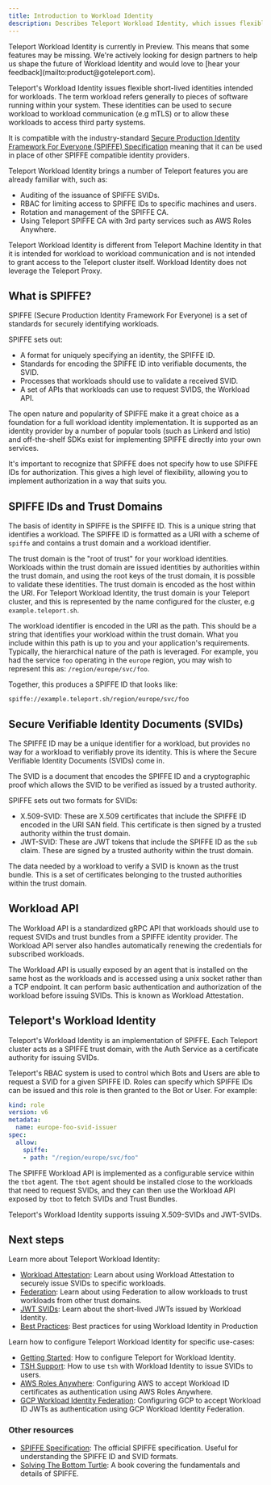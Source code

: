 ```yaml
---
title: Introduction to Workload Identity
description: Describes Teleport Workload Identity, which issues flexible, short-lived identities to secure workload-to-workload communications.
---
```


<Admonition type="tip" title="Preview">
Teleport Workload Identity is currently in Preview. This means that some
features may be missing. We're actively looking for design partners to help us
shape the future of Workload Identity and would love to
[hear your feedback](mailto:product@goteleport.com).
</Admonition>

Teleport's Workload Identity issues flexible short-lived identities intended
for workloads. The term workload refers generally to pieces of software running
within your system. These identities can be used to secure workload to workload
communication (e.g mTLS) or to allow these workloads to access third party
systems.

It is compatible with the industry-standard
[Secure Production Identity Framework For Everyone (SPIFFE) Specification](https://github.com/spiffe/spiffe/blob/main/standards/SPIFFE.md)
meaning that it can be used in place of other SPIFFE compatible identity
providers.

Teleport Workload Identity brings a number of Teleport features you are
already familiar with, such as:

- Auditing of the issuance of SPIFFE SVIDs.
- RBAC for limiting access to SPIFFE IDs to specific machines and users.
- Rotation and management of the SPIFFE CA.
- Using Teleport SPIFFE CA with 3rd party services such as AWS Roles Anywhere.

Teleport Workload Identity is different from Teleport Machine Identity in that
it is intended for workload to workload communication and is not
intended to grant access to the Teleport cluster itself. Workload Identity does
not leverage the Teleport Proxy.

## What is SPIFFE?

SPIFFE (Secure Production Identity Framework For Everyone) is a set of standards
for securely identifying workloads.

SPIFFE sets out:

- A format for uniquely specifying an identity, the SPIFFE ID.
- Standards for encoding the SPIFFE ID into verifiable documents, the SVID.
- Processes that workloads should use to validate a received SVID.
- A set of APIs that workloads can use to request SVIDS, the Workload API.

The open nature and popularity of SPIFFE make it a great choice as a foundation
for a full workload identity implementation. It is supported as an identity
provider by a number of popular tools (such as Linkerd and Istio) and
off-the-shelf SDKs exist for implementing SPIFFE directly into your own
services.

It's important to recognize that SPIFFE does not specify how to use SPIFFE IDs
for authorization. This gives a high level of flexibility, allowing you to
implement authorization in a way that suits you.

## SPIFFE IDs and Trust Domains

The basis of identity in SPIFFE is the SPIFFE ID. This is a unique string that
identifies a workload. The SPIFFE ID is formatted as a URI with a scheme of
`spiffe` and contains a trust domain and a workload identifier.

The trust domain is the "root of trust" for your workload identities. Workloads
within the trust domain are issued identities by authorities within the trust
domain, and using the root keys of the trust domain, it is possible to
validate these identities. The trust domain is encoded as the host within the
URI. For Teleport Workload Identity, the trust domain is your Teleport cluster,
and this is represented by the name configured for the cluster,
e.g `example.teleport.sh`.

The workload identifier is encoded in the URI as the path. This should be a
string that identifies your workload within the trust domain. What you include
within this path is up to you and your application's requirements. Typically,
the hierarchical nature of the path is leveraged. For example, you had the
service `foo` operating in the `europe` region, you may wish to represent this
as: `/region/europe/svc/foo`.

Together, this produces a SPIFFE ID that looks like:

```
spiffe://example.teleport.sh/region/europe/svc/foo
```

## Secure Verifiable Identity Documents (SVIDs)

The SPIFFE ID may be a unique identifier for a workload, but provides no way
for a workload to verifiably prove its identity. This is where the Secure
Verifiable Identity Documents (SVIDs) come in.

The SVID is a document that encodes the SPIFFE ID and a cryptographic proof
which allows the SVID to be verified as issued by a trusted authority.

SPIFFE sets out two formats for SVIDs:

- X.509-SVID: These are X.509 certificates that include the SPIFFE ID encoded in
  the URI SAN field. This certificate is then signed by a trusted authority
  within the trust domain.
- JWT-SVID: These are JWT tokens that include the SPIFFE ID as the `sub` claim.
  These are signed by a trusted authority within the trust domain.

The data needed by a workload to verify a SVID is known as the trust bundle.
This is a set of certificates belonging to the trusted authorities within the
trust domain.

## Workload API

The Workload API is a standardized gRPC API that workloads should use to request
SVIDs and trust bundles from a SPIFFE identity provider. The Workload API
server also handles automatically renewing the credentials for subscribed
workloads.

The Workload API is usually exposed by an agent that is installed on the same
host as the workloads and is accessed using a unix socket rather than a TCP
endpoint. It can perform basic authentication and authorization of the workload
before issuing SVIDs. This is known as Workload Attestation.

## Teleport's Workload Identity

Teleport's Workload Identity is an implementation of SPIFFE. Each Teleport
cluster acts as a SPIFFE trust domain, with the Auth Service as a certificate
authority for issuing SVIDs.

Teleport's RBAC system is used to control which Bots and Users are able to
request a SVID for a given SPIFFE ID. Roles can specify which SPIFFE IDs can
be issued and this role is then granted to the Bot or User. For example:

```yaml
kind: role
version: v6
metadata:
  name: europe-foo-svid-issuer
spec:
  allow:
    spiffe:
    - path: "/region/europe/svc/foo"
```

The SPIFFE Workload API is implemented as a configurable service within the
`tbot` agent. The `tbot` agent should be installed close to the workloads that
need to request SVIDs, and they can then use the Workload API exposed by `tbot`
to fetch SVIDs and Trust Bundles.

Teleport's Workload Identity supports issuing X.509-SVIDs and JWT-SVIDs.

## Next steps

Learn more about Teleport Workload Identity:

- [Workload Attestation](./workload-attestation.mdx): Learn about using Workload Attestation to securely issue SVIDs to specific workloads.
- [Federation](./federation.mdx): Learn about using Federation to allow workloads to trust workloads from other trust domains.
- [JWT SVIDs](./jwt-svids.mdx): Learn about the short-lived JWTs issued by Workload Identity.
- [Best Practices](./best-practices.mdx): Best practices for using Workload Identity in Production

Learn how to configure Teleport Workload Identity for specific use-cases:

- [Getting Started](./getting-started.mdx): How to configure Teleport for Workload Identity.
- [TSH Support](./tsh.mdx): How to use `tsh` with Workload Identity to issue SVIDs to users.
- [AWS Roles Anywhere](./aws-roles-anywhere.mdx): Configuring AWS to accept Workload ID certificates as authentication using AWS Roles Anywhere.
- [GCP Workload Identity Federation](./gcp-workload-identity-federation-jwt.mdx): Configuring GCP to accept Workload ID JWTs as authentication using GCP Workload Identity Federation.

### Other resources

- [SPIFFE Specification](https://github.com/spiffe/spiffe/blob/main/standards/SPIFFE.md): The official SPIFFE specification. Useful for understanding the SPIFFE ID and SVID formats.
- [Solving The Bottom Turtle](https://spiffe.io/pdf/Solving-the-bottom-turtle-SPIFFE-SPIRE-Book.pdf): A book covering the fundamentals and details of SPIFFE.
